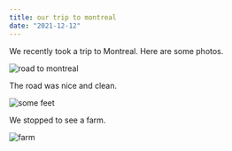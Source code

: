 ```yaml
---
title: our trip to montreal
date: "2021-12-12"
---
```


We recently took a trip to Montreal. Here are some photos.

![road to montreal](./montreal-1.jpg)

The road was nice and clean.

![some feet](./montreal-2.jpg)

We stopped to see a farm.

![farm](./montreal-3.jpg)
